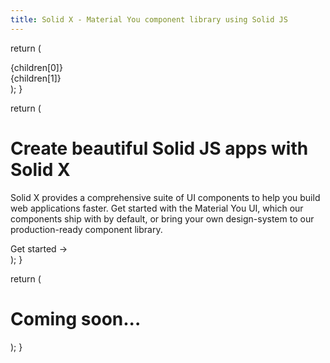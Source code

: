 ```yaml
---
title: Solid X - Material You component library using Solid JS
---
```


  return (
    <div className="w-screen min-h-[calc(100vh-var(--nextra-navbar-height))] p-2 flex flex-col">
      <div className="flex flex-1 justify-center items-center min-h-[calc(100vh-var(--nextra-navbar-height))] sm:min-h-0">
        {children[0]}
      </div>
      <div className="flex flex-1 justify-center items-center min-h-[calc(100vh-var(--nextra-navbar-height))] sm:min-h-0">
        {children[1]}
      </div>
    </div>
  );
}

  return (
    <div className="h-max max-w-7xl text-center">
      <h1 className="text-[2.25rem] sm:text-[3rem] md:text-[4rem] font-bold max-w-[16ch] mx-auto leading-tight">
        Create beautiful Solid JS apps <span className="text-[var(--sx-primary-color)]">with Solid X</span>
      </h1>
      <p className="text-stone-400 max-w-[50ch] mx-auto my-2 leading-relaxed">
        Solid X provides a comprehensive suite of UI components to help you build web applications faster.
        Get started with the Material You UI, which our components ship with by default, or bring your own
        design-system to our production-ready component library.
      </p>
      <Link className={styles.cta} href="/docs">Get started <span>→</span></Link>      
    </div>
  );
}

  return (
    <h1 className="text-[2.25rem] sm:text-[3rem] md:text-[4rem] font-bold max-w-[16ch] mx-auto leading-tight">
      Coming soon...
    </h1>
  );
}

<MainArticle>
  <HeaderSection>
  </HeaderSection>  
  <DemoSection>
  </DemoSection>
</MainArticle>
